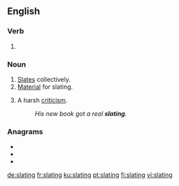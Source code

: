==English==

===Verb===
{{head|en|present participle}}

# {{present participle of|slate|lang=en|nocat=1}}

===Noun===
{{en-noun}}

# [[slate|Slates]] collectively.
# [[material|Material]] for slating.
# {{label|en|informal}} A harsh [[criticism]].
#: ''His new book got a real '''slating'''.''

===Anagrams===
* {{l|en|lasting}}
* {{l|en|salting}}
* {{l|en|staling}}

[[de:slating]]
[[fr:slating]]
[[ku:slating]]
[[pt:slating]]
[[fi:slating]]
[[vi:slating]]